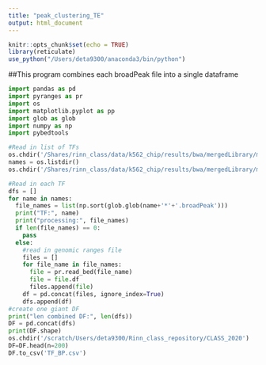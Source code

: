```yaml
---
title: "peak_clustering_TE"
output: html_document
---
```

```r
knitr::opts_chunk$set(echo = TRUE)
library(reticulate)
use_python("/Users/deta9300/anaconda3/bin/python")
```

##This program combines each broadPeak file into a single dataframe
```python
import pandas as pd
import pyranges as pr
import os
import matplotlib.pyplot as pp
import glob as glob
import numpy as np
import pybedtools 

#Read in list of TFs
os.chdir('/Shares/rinn_class/data/k562_chip/results/bwa/mergedLibrary/macs/broadPeak/consensus/')
names = os.listdir()
os.chdir('/Shares/rinn_class/data/k562_chip/results/bwa/mergedLibrary/macs/broadPeak/')

#Read in each TF
dfs = []
for name in names:
  file_names = list(np.sort(glob.glob(name+'*'+'.broadPeak')))
  print("TF:", name)
  print("processing:", file_names)
  if len(file_names) == 0:
    pass
  else:
    #read in genomic ranges file
    files = []
    for file_name in file_names:
      file = pr.read_bed(file_name)
      file = file.df
      files.append(file)
    df = pd.concat(files, ignore_index=True)
    dfs.append(df)
#create one giant DF
print("len combined DF:", len(dfs))
DF = pd.concat(dfs)
print(DF.shape)
os.chdir('/scratch/Users/deta9300/Rinn_class_repository/CLASS_2020')
DF=DF.head(n=200)
DF.to_csv('TF_BP.csv')

```

